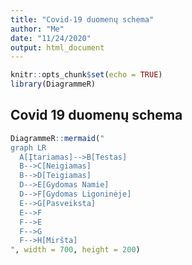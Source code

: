 ```yaml
---
title: "Covid-19 duomenų schema"
author: "Me"
date: "11/24/2020"
output: html_document
---
```


```r
knitr::opts_chunk$set(echo = TRUE)
library(DiagrammeR)
```

## Covid 19 duomenų schema

```r
DiagrammeR::mermaid("
graph LR
  A[Įtariamas]-->B[Testas]
  B-->C[Neigiamas]
  B-->D[Teigiamas]
  D-->E[Gydomas Namie]
  D-->F[Gydomas Ligoninėje]
  E-->G[Pasveiksta]
  E-->F
  F-->E
  F-->G
  F-->H[Miršta]
", width = 700, height = 200)
```
